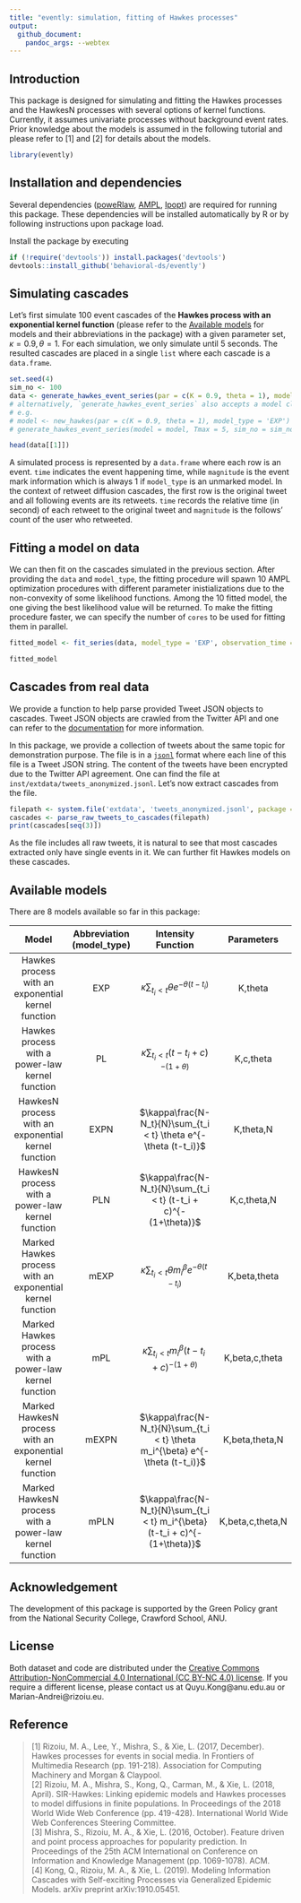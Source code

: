 ```yaml
---
title: "evently: simulation, fitting of Hawkes processes"
output:
  github_document:
    pandoc_args: --webtex
---
```

## Introduction

This package is designed for simulating and fitting the Hawkes processes and the HawkesN processes with several options of kernel functions. Currently, it assumes univariate processes without background event rates. Prior knowledge about the models is assumed in the following tutorial and please refer to [1] and [2] for details about the models.

```r
library(evently)
```

## Installation and dependencies
Several dependencies ([poweRlaw](https://cran.r-project.org/web/packages/poweRlaw/poweRlaw.pdf), [AMPL](https://ampl.com/), [Ipopt](https://www.coin-or.org/Ipopt/documentation/)) are required for running this package. These dependencies will be installed automatically by R or by following instructions upon package load.
 
Install the package by executing
```r
if (!require('devtools')) install.packages('devtools')
devtools::install_github('behavioral-ds/evently')
```

## Simulating cascades

Let's first simulate 100 event cascades of the **Hawkes process with an exponential kernel function** (please refer to the [Available models](#available-models) for models and their abbreviations in the package) with a given parameter set, $\kappa = 0.9, \theta = 1$. For each simulation, we only simulate until 5 seconds. The resulted cascades are placed in a single `list` where each cascade is a `data.frame`.

```r
set.seed(4)
sim_no <- 100
data <- generate_hawkes_event_series(par = c(K = 0.9, theta = 1), model_type = 'EXP', Tmax = 5, sim_no = sim_no)
# alternatively, `generate_hawkes_event_series` also accepts a model class object
# e.g.
# model <- new_hawkes(par = c(K = 0.9, theta = 1), model_type = 'EXP')
# generate_hawkes_event_series(model = model, Tmax = 5, sim_no = sim_no)

head(data[[1]])
```
A simulated process is represented by a `data.frame` where each row is an event. `time` indicates the event happening time, while `magnitude` is the event mark information which is always 1 if `model_type` is an unmarked model. In the context of retweet diffusion cascades, the first row is the original tweet and all following events are its retweets. `time` records the relative time (in second) of each retweet to the original tweet and `magnitude` is the follows' count of the user who retweeted.

## Fitting a model on data

We can then fit on the cascades simulated in the previous section. After providing the `data` and `model_type`, the fitting procedure will spawn 10 AMPL optimization procedures with different parameter inistializations due to the non-convexity of some likelihood functions. Among the 10 fitted model, the one giving the best likelihood value will be returned. To make the fitting procedure faster, we can specify the number of `cores` to be used for fitting them in parallel.
```r
fitted_model <- fit_series(data, model_type = 'EXP', observation_time = 5, cores = 10)

fitted_model
```

## Cascades from real data
We provide a function to help parse provided Tweet JSON objects to cascades. Tweet JSON objects are crawled from the Twitter API
and one can refer to the [documentation](https://developer.twitter.com/en/docs/tweets/data-dictionary/overview/tweet-object) for more information.

In this package, we provide a collection of tweets about the same topic for demonstration purpose. The file is in a [`jsonl`](http://jsonlines.org/) format where each line of this file is a Tweet JSON string. The content of the tweets have been encrypted due to the Twitter API agreement. One can find the file at `inst/extdata/tweets_anonymized.jsonl`. Let's now extract cascades from the file. 

```r
filepath <- system.file('extdata', 'tweets_anonymized.jsonl', package = 'evently')
cascades <- parse_raw_tweets_to_cascades(filepath)
print(cascades[seq(3)])
```
As the file includes all raw tweets, it is natural to see that most cascades extracted only have single events in it. We can further fit Hawkes models on these cascades.

## Available models

There are 8 models available so far in this package:

|                            Model                           | Abbreviation (model_type) |                              Intensity Function                              |    Parameters    |
|:----------------------------------------------------------:|:-------------------------:|:----------------------------------------------------------------------------:|:----------------:|
|     Hawkes process with an exponential kernel function     |            EXP            |               $\kappa\sum_{t_i < t} \theta e^{-\theta (t-t_i)}$              |      K,theta     |
|       Hawkes process with a power-law kernel function      |             PL            |               $\kappa\sum_{t_i < t} (t-t_i + c)^{-(1+\theta)}$               |     K,c,theta    |
|     HawkesN process with an exponential kernel function    |            EXPN           |       $\kappa\frac{N-N_t}{N}\sum_{t_i < t} \theta e^{-\theta (t-t_i)}$       |     K,theta,N    |
|      HawkesN process with a power-law kernel function      |            PLN            |        $\kappa\frac{N-N_t}{N}\sum_{t_i < t} (t-t_i + c)^{-(1+\theta)}$       |    K,c,theta,N   |
|  Marked Hawkes process with an exponential kernel function |            mEXP           |         $\kappa\sum_{t_i < t} \theta m_i^{\beta} e^{-\theta (t-t_i)}$        |   K,beta,theta   |
|   Marked Hawkes process with a power-law kernel function   |            mPL            |  $\kappa\sum_{t_i < t} m_i^{\beta} (t-t_i + c)^{-(1+\theta)}$ |  K,beta,c,theta  |
| Marked HawkesN process with an exponential kernel function |           mEXPN           | $\kappa\frac{N-N_t}{N}\sum_{t_i < t} \theta m_i^{\beta} e^{-\theta (t-t_i)}$ |  K,beta,theta,N  |
|   Marked HawkesN process with a power-law kernel function  |            mPLN           |  $\kappa\frac{N-N_t}{N}\sum_{t_i < t} m_i^{\beta}(t-t_i + c)^{-(1+\theta)}$  | K,beta,c,theta,N |

## Acknowledgement

The development of this package is supported by the Green Policy grant from the National Security College, Crawford School, ANU.

## License

Both dataset and code are distributed under the [Creative Commons Attribution-NonCommercial 4.0 International (CC BY-NC 4.0) license](https://creativecommons.org/licenses/by-nc/4.0/). If you require a different license, please contact us at Quyu.Kong@anu.edu.au or Marian-Andrei@rizoiu.eu.

## Reference

> [1] Rizoiu, M. A., Lee, Y., Mishra, S., & Xie, L. (2017, December). Hawkes processes for events in social media. In Frontiers of Multimedia Research (pp. 191-218). Association for Computing Machinery and Morgan & Claypool.  
[2] Rizoiu, M. A., Mishra, S., Kong, Q., Carman, M., & Xie, L. (2018, April). SIR-Hawkes: Linking epidemic models and Hawkes processes to model diffusions in finite populations. In Proceedings of the 2018 World Wide Web Conference (pp. 419-428). International World Wide Web Conferences Steering Committee.  
[3] Mishra, S., Rizoiu, M. A., & Xie, L. (2016, October). Feature driven and point process approaches for popularity prediction. In Proceedings of the 25th ACM International on Conference on Information and Knowledge Management (pp. 1069-1078). ACM.  
[4] Kong, Q., Rizoiu, M. A., & Xie, L. (2019). Modeling Information Cascades with Self-exciting Processes via Generalized Epidemic Models. arXiv preprint arXiv:1910.05451.  
